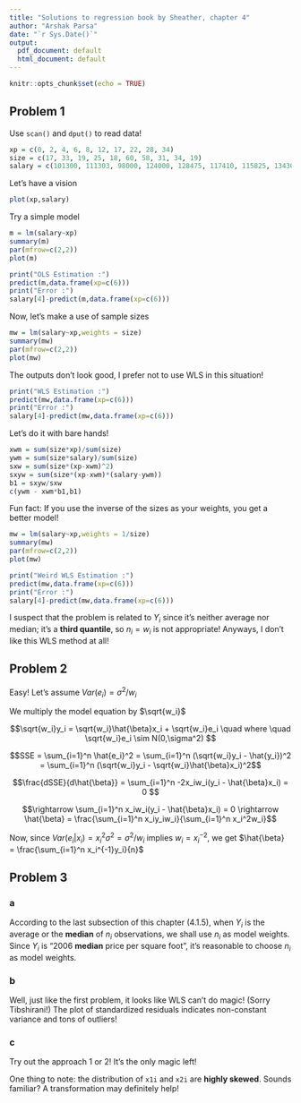 ```yaml
---
title: "Solutions to regression book by Sheather, chapter 4"
author: "Arshak Parsa"
date: "`r Sys.Date()`"
output:
  pdf_document: default
  html_document: default
---
```


```r
knitr::opts_chunk$set(echo = TRUE)
```

## Problem 1

Use `scan()` and `dput()` to read data!

```r
xp = c(0, 2, 4, 6, 8, 12, 17, 22, 28, 34)
size = c(17, 33, 19, 25, 18, 60, 58, 31, 34, 19)
salary = c(101300, 111303, 98000, 124000, 128475, 117410, 115825, 134300,128066, 164700)
```

Let's have a vision 

```r
plot(xp,salary)
```

Try a simple model

```r
m = lm(salary~xp)
summary(m)
par(mfrow=c(2,2))
plot(m)
```

```r
print("OLS Estimation :")
predict(m,data.frame(xp=c(6)))
print("Error :")
salary[4]-predict(m,data.frame(xp=c(6)))
```

Now, let's make a use of sample sizes

```r
mw = lm(salary~xp,weights = size)
summary(mw)
par(mfrow=c(2,2))
plot(mw)
```

The outputs don't look good, I prefer not to use WLS in this situation!

```r
print("WLS Estimation :")
predict(mw,data.frame(xp=c(6)))
print("Error :")
salary[4]-predict(mw,data.frame(xp=c(6)))
```

Let's do it with bare hands!

```r
xwm = sum(size*xp)/sum(size)
ywm = sum(size*salary)/sum(size)
sxw = sum(size*(xp-xwm)^2)
sxyw = sum(size*(xp-xwm)*(salary-ywm))
b1 = sxyw/sxw
c(ywm - xwm*b1,b1)
```

Fun fact: If you use the inverse of the sizes as your weights, you get a 
better model!

```r
mw = lm(salary~xp,weights = 1/size)
summary(mw)
par(mfrow=c(2,2))
plot(mw)

print("Weird WLS Estimation :")
predict(mw,data.frame(xp=c(6)))
print("Error :")
salary[4]-predict(mw,data.frame(xp=c(6)))
```


I suspect that the problem is related to $Y_i$ since it's neither average nor median; it's a **third quantile**, so $n_i=w_i$ is not appropriate!
Anyways, I don't like this WLS method at all!

## Problem 2

Easy! Let's assume $Var(e_i)=\sigma^2/w_i$ 

We multiply the model equation by $\sqrt{w_i}$

$$\sqrt{w_i}y_i = \sqrt{w_i}\hat{\beta}x_i + \sqrt{w_i}e_i \quad where \quad \sqrt{w_i}e_i \sim N(0,\sigma^2) $$

$$SSE = \sum_{i=1}^n \hat{e_i}^2 = \sum_{i=1}^n (\sqrt{w_i}y_i - \hat{y_i})^2 = \sum_{i=1}^n (\sqrt{w_i}y_i - \sqrt{w_i}\hat{\beta}x_i)^2$$

$$\frac{dSSE}{d\hat{\beta}} = \sum_{i=1}^n -2x_iw_i(y_i - \hat{\beta}x_i) = 0 $$


$$\rightarrow \sum_{i=1}^n x_iw_i(y_i - \hat{\beta}x_i) = 0 \rightarrow \hat{\beta} = \frac{\sum_{i=1}^n x_iy_iw_i}{\sum_{i=1}^n x_i^2w_i}$$

Now, since $Var(e_i|x_i)=x_i^2\sigma^2=\sigma^2/w_i$ implies $w_i=x_i^{-2}$, we get $\hat{\beta} = \frac{\sum_{i=1}^n x_i^{-1}y_i}{n}$


## Problem 3

### a

According to the last subsection of this chapter (4.1.5),
when $Y_i$ is the average or the **median** of $n_i$ observations, we 
shall use $n_i$ as model weights. Since $Y_i$ is "2006 **median** price per square foot", it's reasonable to choose $n_i$ as 
model weights.

### b

Well, just like the first problem, it looks like WLS can't do magic!
(Sorry Tibshirani!) The plot of standardized residuals indicates 
non-constant variance and tons of outliers!

### c

Try out the approach 1 or 2! It's the only magic left!

One thing to note: the distribution of `x1i` and `x2i` are **highly skewed**. Sounds familiar? A transformation may definitely help!

